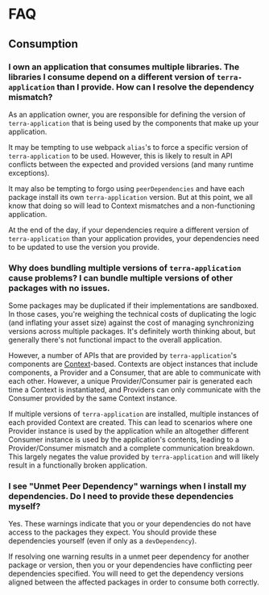 # FAQ

## Consumption

### I own an application that consumes multiple libraries. The libraries I consume depend on a different version of `terra-application` than I provide. How can I resolve the dependency mismatch?

As an application owner, you are responsible for defining the version of `terra-application` that is
being used by the components that make up your application.

It may be tempting to use webpack `alias`'s to force a specific version of `terra-application` to be used.
However, this is likely to result in API conflicts between the expected and provided versions (and many runtime exceptions).

It may also be tempting to forgo using `peerDependencies` and have each package install its own `terra-application` version.
But at this point, we all know that doing so will lead to Context mismatches and a non-functioning application.

At the end of the day, if your dependencies require a different version of `terra-application` than your application provides,
your dependencies need to be updated to use the version you provide.

### Why does bundling multiple versions of `terra-application` cause problems? I can bundle multiple versions of other packages with no issues.

Some packages may be duplicated if their implementations are sandboxed. In those cases, you're weighing the technical costs
of duplicating the logic (and inflating your asset size) against the cost of managing synchronizing versions across multiple packages.
It's definitely worth thinking about, but generally there's not functional impact to the overall application.

However, a number of APIs that are provided by `terra-application`'s components are [Context](https://reactjs.org/docs/context.html)-based.
Contexts are object instances that include components, a Provider and a Consumer, that are able to communicate with each other.
However, a unique Provider/Consumer pair is generated each time a Context is instantiated, and Providers can only communicate with the Consumer
provided by the same Context instance.

If multiple versions of `terra-application` are installed, multiple instances of each provided Context are created. This can lead to scenarios
where one Provider instance is used by the application while an altogether different Consumer instance is used by the application's contents,
leading to a Provider/Consumer mismatch and a complete communication breakdown. This largely negates the value provided by `terra-application`
and will likely result in a functionally broken application.

### I see "Unmet Peer Dependency" warnings when I install my dependencies. Do I need to provide these dependencies myself?

Yes. These warnings indicate that you or your dependencies do not have access to the packages they expect.
You should provide these dependencies yourself (even if only as a `devDependency`).

If resolving one warning results in a unmet peer dependency for another package or version, then you or your dependencies
have conflicting peer dependencies specified. You will need to get the dependency versions aligned between the affected packages
in order to consume both correctly.
